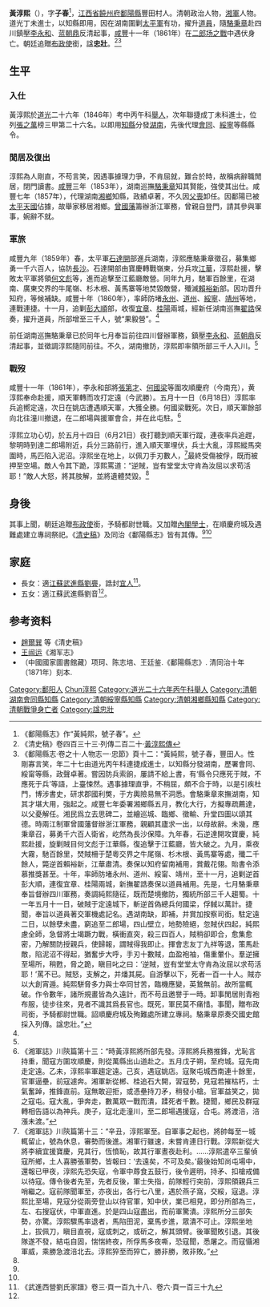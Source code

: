 {{明清人物信息框
| 姓名 = 黃淳熙
| 原名 =
| 圖片名稱=
| 圖片大小 =
| 圖片說明 =
| 最高職務 = 道員果毅营統領
| 國家 = 大清
| 爵位 =
| 籍貫 = [[江西省|江西省]][[鄱陽縣|鄱陽縣]]
| 族裔 = 漢族
| 旗籍 = 
| 字號 = 字子春
| 諡號 = 忠壯
| 出生日期 = 約[[嘉慶|嘉慶]]二十五年（1820年）
| 出生地點 = [[江西省|江西省]][[鄱陽縣|鄱陽縣]]豐田村
| 逝世日期 = [[咸豐|咸豐]]十一年五月十五日（1861年6月22日）
| 逝世地點 = [[四川|四川]]定遠二郎場
| 墓葬 =
| 配偶 =
| 親屬 =
| 出身 = 
*道光二十六年丙午科舉人
*道光二十七年丁未科同進士出身
| 經歷 = 
*湖南即用知縣（道光二十七年）
*署[[會同|會同]]知縣
*署[[綏寧|綏寧]]知縣
*以疾辭職回鄉
*署[[湘鄉|湘鄉]]知縣（咸豐七年）
*[[丁憂|丁憂]]卸任閒居湘鄉
*以剿太平軍之功升[[知府|知府]]候補（咸豐九年）
*擢升道員（咸豐十年）
*統領果毅營三千人（咸豐十年）
*加布政使銜（追贈）
*加內閣學士（追贈）
| 著作 =
}}
'''黃淳熙'''（{{bd|約1820年<ref>《鄱陽縣志》稱其“年二十七由道光丙午科連捷成進士。”</ref>||1861年|6月22日|catIdx=Huang黃淳熙}}），字'''子春'''<ref>《鄱陽縣志》作“黃純熙，號子春”。</ref>，[[江西省|江西省]][[饒州府|饒州府]][[鄱陽縣|鄱陽縣]]豐田村人。清朝政治人物，[[湘軍|湘軍]]人物。道光丁未進士，以知縣即用，因在湖南圍剿[[太平軍|太平軍]]有功，擢升[[道員|道員]]，隨[[駱秉章|駱秉章]]赴四川鎮壓[[李永和|李永和]]、[[蓝朝鼎|蓝朝鼎]]反清起事，[[咸豐|咸豐]]十一年（1861年）在[[二郎场之戰|二郎场之戰]]中遇伏身亡。朝廷追贈[[布政使|布政使]]銜，諡'''忠壯'''。<ref name="清史稿傳">《清史稿》卷四百三十三·列傳二百二十·[[s:清史稿/卷433#黃淳熙|黃淳熙傳]]</ref><ref name="鄱陽縣誌傳">《鄱陽縣志·卷之十·人物志一·忠節》頁十二：“黃純熙，號子春，豐田人。性剛寡言笑，年二十七由道光丙午科連捷成進士，以知縣分發湖南，歷署會同、綏甯等縣，政聲卓著。嘗因防兵索餉，屢請不給上書，有‘縣令只應死于賊，不應死于兵’等語，上臺悚然。遇事據理直爭，不稍屈，頗不合于時，以是引疾杜門，博涉書史，研求郡國利獘，于方輿險易無不洞悉。會駱秉章來撫湖南，知其才堪大用，強起之。咸豐七年委署湘鄉縣五月，教化大行，方擬專疏薦達，以父憂解任。湘民爲立去思碑二，並繪巡城、臨鄉、徵輸、升堂四圖以頌其德。時兩江制軍曾國藩督辦浙江軍務，親顧其廬求一出，以母故辭。未幾，應秉章召，募勇千六百人衛省，屹然為長沙保障。九年春，石逆達開攻寶慶，純熙赴援，旋剿賊目何文彪于江華縣，復追擊于江藍廳，皆大破之。九月，乘夜大霧，馳百餘里，焚賊柵于楚粵交界之牛尾嶺、杉木根、黃馬寨等處，殲二千餘人，斃逆首賴裕新，江華肅清。奏保以知府留南補用，賞戴花翎。貽書令添慕推獎甚至。十年，率師防堵永州、道州、綏甯、靖州，至十一月，追剿逆首彭大順，連復宜章、桂陽兩城，新撫翟誥奏保以道員補用。先是，七月駱秉章奉旨督辦四川軍務，奏調純熙隨征，既而楚境撤防，獨統所部三千人趨蜀。十一年五月十一日，破賊于定遠城下，斬逆首偽總兵何國梁，俘馘以萬計。捷聞，奉旨以道員著交軍機處記名。遇湖南缺，即補，并賞加按察司銜。駐定遠二日，以餘孽未盡，窮追至二郎場，四山壁立，地勢險絕，忽賊伏四起，純熙慮全師，急督將士竭蹶力戰，橫衝直突，殺三四百人，賊稍卻即合，愈集愈密，乃解關防授親兵，使歸報，謂賊得我即止。揮會志友丁九祥等退，策馬赴敵，陷泥沼不得起，猶奮步大呼，手刃十數賊，血盈袍袖，傷重暈仆。羣逆擁至場所，稍甦，脅之跪，瞋目叱之曰：‘逆賊，豈有堂堂太守肯為汝屈以求苟活耶！’罵不已。賊怒，支解之，并燔其屍。自游擊以下，死者一百一十人。賊亦以大創宵遁。純熙駢脅多力與士卒同甘苦，臨機應變，英鷙無前。故所當輒破。作令數年，諸所規畫皆為久遠計，而不苟且邀譽于一時。卸事閒居則青袍布服，徒步往來，見者不識其爲長官也。既死，軍民莫不痛惜。事聞，贈布政司銜，予騎都尉世職。詔順慶府城及殉難處所建立專祠。駱秉章原奏交國史館採入列傳。諡忠壯。”</ref>

==生平==
===入仕===
黃淳熙於[[道光|道光]]二十六年（1846年）考中丙午科[[舉人|舉人]]，次年聯捷成丁未科進士，位列[[張之萬|張之萬]]榜三甲第二十六名。以即用[[知縣|知縣]]分發[[湖南|湖南]]，先後代理[[會同|會同]]、[[綏寧|綏寧]]等縣縣令。

===閒居及復出===
淳熙為人剛直，不苟言笑，因遇事據理力爭，不肯屈就，難合於時，故稱病辭職閒居，閉門讀書。[[咸丰_(年号)|咸豐]]三年（1853年），湖南巡撫[[駱秉章|駱秉章]]知其賢能，強使其出仕。咸豐七年（1857年），代理湖南[[湘鄉|湘鄉]]知縣，政績卓著，不久因[[丁憂|父喪]]卸任。因鄱陽已被[[太平天國|太平天國]]佔據，故舉家移居湘鄉。[[曾國藩|曾國藩]]籌辦浙江軍務，曾親自登門，請其參與軍事，婉辭不就。

===軍旅===
咸豐九年（1859年）春，太平軍[[石達開|石達開]]部進兵湖南，淳熙應駱秉章徵召，募集鄉勇一千六百人，協防[[長沙|長沙]]。石達開部由寶慶轉戰嶺東，分兵攻[[江华瑶族自治县|江華]]，淳熙赴援，擊敗太平軍將領[[何文彪|何文彪]]等，進而追擊至江藍廳敵營。同年九月，馳軍百餘里，在湖南、廣東交界的牛尾嶺、杉木根、黃馬寨等地焚毀敵營，殲滅[[賴裕新|賴裕新]]部。因功晋升知府，等候補缺。咸豐十年（1860年），率師防堵[[永州|永州]]、[[道州|道州]]、[[綏寧|綏寧]]、[[靖州|靖州]]等地，連戰連捷。十一月，追剿[[彭大順|彭大順]]部，收復[[宜章|宜章]]、[[桂陽|桂陽]]兩城，經新任湖南巡撫[[翟誥|翟誥]]保奏，擢升道員，所部增至三千人，號“果毅營”。<ref name="鄱陽縣誌傳" />

前任湖南巡撫駱秉章已於同年七月奉旨前往四川督辦軍務，鎮壓[[李永和|李永和]]、[[蓝朝鼎|蓝朝鼎]]反清起事，並徵調淳熙隨同前往。不久，湖南撤防，淳熙即率領所部三千人入川。<ref name="清史稿傳" />

===戰歿===
咸豐十一年（1861年），李永和部將[[張第才|張第才]]、[[何國梁|何國梁]]等圍攻順慶府（今南充），黄淳熙奉命赴援，順天軍轉而攻打定遠（今武勝）。五月十一日（6月18日）淳熙率兵追嚮定遠，次日在姚店遭遇順天軍，大獲全勝。何國梁戰死。次日，順天軍餘部向北往潼川撤退，在二郎場與援軍會合，并在此屯駐。<ref>《湘軍誌》川陝篇第十三：“時黃淳熙將所部先發。淳熙將兵務推鋒，尤恥言持重，聞寇方圍攻順慶，則從萬縣出山道赴之。五月戊子朔，至府城。寇先南走定遠。乙未，淳熙率軍趨定遠。己亥，遇寇姚店。寇聚屯城西南連十餘里，官軍逼壘，前寇遽奔。湘軍新從郴、桂追石大開，習寇勢，見寇若摧枯朽，士氣奮踔，推鋒直前。寇無敢迎拒，或憑壘持刀矛，稍發小槍。官軍益笑之，拋之寇屯。寇大亂，爭奔走，數萬眾一戰而潰，蹂死者千數。捷聞，鄉民及群寇轉相告語以為神兵。庚子，寇北走潼川，至二郎場遇援寇，合屯。將渡涪，涪漲未渡。”</ref>

淳熙立功心切，於五月十四日（6月21日）夜打聽到順天軍行蹤，連夜率兵追趕，黎明時到達二郎場附近，兵分三路前行，進入順天軍埋伏，兵士大亂，淳熙縱馬突圍時，馬匹陷入泥沼。淳熙坐在地上，以佩刀手刃數人，<ref>《湘軍誌》川陝篇第十三：“辛丑，淳熙軍至。自軍事之起也，將帥每至一城輒留止，號為休息，審勢而後進。湘軍行雖速，未嘗肯連日行戰。淳熙新從大將李續宜援寶慶，見其行，恆憤恥，故其行軍晝夜赴利。……淳熙遣卒三輩偵寇所鄉，土人喜勝張軍勢，皆報曰：‘去遠矣，不可及矣。’最後始知尚屯場中，還報已甲夜，淳熙先恐失寇，令軍中蓐食五鼓行，後令遲明，持矛、扣槍戒備以待寇。傳令後者先至，先者反後，軍士失指，前隊輕行突前，淳熙領親兵三哨繼之。寇前隊聞軍至，亦夜出，各行七八里，遇於燕子窩，交綏，寇退。淳熙比至場，見寇分從兩旁登山以待官軍，知中伏，業已相見，即分所部為三，左、右搜寇伏，中軍直進。於是四山寇盡出，而前軍驚潰。淳熙所分三部失勢，亦驚。淳熙驟馬率退者，馬陷田泥，棄馬步進，眾潰不可止。淳熙坐地上，拔佩刀，瞋目直視，寇或刺之，或斫之，解其頭臂。後軍聞敗引退。其後隊遂不發，結屯自固，惴惴終夜，所俘馬多夜嘶，恐寇聞，悉屠之。而寇懾湘軍威，乘勝急渡涪北去。淳熙猝至而猝亡，勝非勝，敗非敗。”</ref>最終受傷被俘，既而被押至空場。敵人令其下跪，淳熙罵道：“逆賊，豈有堂堂太守肯為汝屈以求苟活耶！”敵人大怒，將其肢解，並將遺體焚毀。<ref name="鄱陽縣誌傳" />

==身後==
其事上聞，朝廷追贈[[布政使|布政使]]銜，予騎都尉世職。又加贈[[內閣學士|內閣學士]]，在順慶府城及遇難處建立專祠祭祀。《[[清史稿|清史稿]]》及同治《鄱陽縣志》皆有其傳。<ref name="清史稿傳" /><ref name="鄱陽縣誌傳" />

== 家庭 ==
*長女：適[[江蘇|江蘇]][[武進縣|武進縣]][[劉亹|劉亹]]，誥封[[宜人|宜人]]<ref name="《武進西營劉氏家譜》">《武進西營劉氏家譜》卷三·頁一百九十八、卷六·頁一百三十九</ref>。
*五女：適江蘇武進縣劉音<ref name="《武進西營劉氏家譜》" />。

== 参考资料 ==
{{reflist}}

{{wikisource|清史稿/卷433}}
{{wikisource|湘軍誌/卷13}}
*[[趙爾巽|趙爾巽]] 等《清史稿》
*[[王闿运|王闿运]]《湘军志》
*（中國國家圖書館藏）项珂、陈志培、王廷鉴.《鄱陽縣志》. 清同治十年（1871年）刻本.

{{道光二十七年丁未科殿試金榜}}

{{Authority control}}

{{DEFAULTSORT:Huang黃淳熙}}
[[Category:鄱阳人|Category:鄱阳人]]
[[Category:黄姓|Chun淳熙]]
[[Category:道光二十六年丙午科舉人|Category:道光二十六年丙午科舉人]]
[[Category:清朝湖南會同縣知縣|Category:清朝湖南會同縣知縣]]
[[Category:清朝綏寧縣知縣|Category:清朝綏寧縣知縣]]
[[Category:清朝湘鄉縣知縣|Category:清朝湘鄉縣知縣]]
[[Category:清朝戰爭身亡者|Category:清朝戰爭身亡者]]
[[Category:諡忠壯|Category:諡忠壯]]